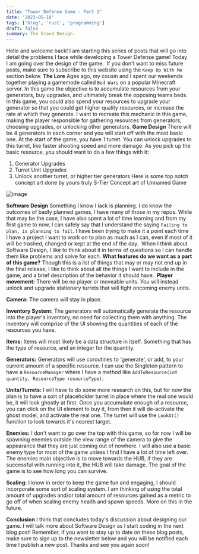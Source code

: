 ```yaml
---
title: "Tower Defense Game - Part 1"
date: '2023-05-18'
tags: ['blog', 'rust', 'programming']
draft: false
summary: The Grand Design.
---
```


Hello and welcome back! I am starting this series of posts that will go into detail the problems I face while developing a Tower Defense game!
Today I am going over the design of the game.  If you don't want to miss future posts, make sure to subscribe to this website using the `Keep Up With Me` section below.
**The Lore**
Ages ago, my cousin and I spent our weekends together playing a gamemode called `Bed Wars` on a popular Minecraft server. In this game the objective is to accumulate resources from your generators, buy upgrades, and ultimately break the opposing teams beds. In this game, you could also spend your resources to upgrade your generator so that you could get higher quality resources, or increase the rate at which they generate. I want to recreate this mechanic in this game, making the player responsible for gathering resources from generators, choosing upgrades, or unlocking other generators.
**Game Design**
There will be 4 generators in each corner and you will start off with the most basic one. At the start of the game, you have 1 turret. You can unlock upgrades to this turret, like faster shooting speed and more damage. As you pick up the basic resource, you should want to do a few things with it:
1. Generator Upgrades
2. Turret Unit Upgrades
3. Unlock another turret, or higher tier generators
Here is some top notch concept art done by yours truly S-Tier Concept art of Unnamed Game

![image](https://res.cloudinary.com/djdtmbpce/image/upload/v1714598304/646ade7eb39363e2e3221c75_conceptart_auadae.png)

**Software Design**
Something I know I lack is planning. I do know the outcomes of badly planned games, I have many of those in my repos. While that may be the case, I have also spent a lot of time learning and from my first game to now, I can safely say that I understand the saying `Failing to plan, is planning to fail`.
I have been trying to make it a point each time I have a project I want to work on to plan as much as I can, even if most of it will be trashed, changed or kept at the end of the day.
‍
When I think about Software Design, I like to think about it in terms of questions so I can handle them like problems and solve for each.
**What features do we want as a part of this game?**
Though this is a list of things that may or may not end up in the final release, I like to think about all the things I want to include in the game, and a brief description of the behavior it should have.
‍
**Player movement:**
There will be no player or moveable units. You will instead unlock and upgrade stationary turrets that will fight oncoming enemy units.

**Camera:**
The camera will stay in place.

**Inventory System:**
The generators will automatically generate the resource into the player's inventory, no need for collecting them with anything. The inventory will comprise of the UI showing the quantities of each of the resources you have.

**Items:**
Items will most likely be a data structure in itself. Something that has the type of resource, and an integer for the quantity.

**Generators:**
Generators will use coroutines to 'generate', or add, to your current amount of a specific resource. I can use the Singleton pattern to have a `ResourceManager` where I have a method like `AddToResource(int quantity, ResourceType resourceType)`.

**Units/Turrets:**
I will have to do some more research on this, but for now the plan is to have a sort of placeholder turret in place where the real one would be, it will look ghostly at first. Once you accumulate enough of a resource, you can click on the UI element to buy it, from then it will de-activate the ghost model, and activate the real one.
The turret will use the `LookAt()` function to look towards it's nearest target.

**Enemies:**
I don't want to go over the top with this game, so for now I will be spawning enemies outside the view range of the camera to give the appearance that they are just coming out of nowhere. I will also use a basic enemy type for most of the game unless I find I have a lot of time left over. The enemies main objective is to move towards the HUB, if they are successful with running into it, the HUB will take damage. The goal of the game is to see how long you can survive.

**Scaling:**
I know in order to keep the game fun and engaging, I should incorporate some sort of scaling system. I am thinking of using the total amount of upgrades and/or total amount of resources gained as a metric to go off of when scaling enemy health and spawn speeds. More on this in the future.

**Conclusion**
I think that concludes today's discussion about designing our game. I will talk more about Software Design as I start coding in the next blog post! Remember, if you want to stay up to date on these blog posts, make sure to sign up to the newsletter below and you will be notified each time I publish a new post. Thanks and see you again soon!
